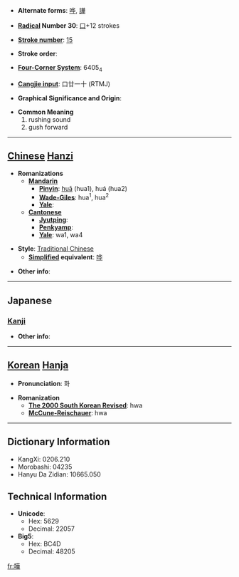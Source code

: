 * '''Alternate forms''': [[哗]], [[譁]]

* '''[[Wiktionary:Chinese radical index| Radical]] Number 30''': [[Wiktionary:Chinese radical index 口|口]]+12 strokes

* '''[[Wiktionary:Chinese total strokes index|Stroke number]]''': [[Wiktionary:Chinese total strokes index 15|15]]

* '''Stroke order''': 

* '''[[Wiktionary:Chinese four corner index|Four-Corner System]]''': 6405<sub>4</sub>

* '''[[Wiktionary:Chinese Cangjie index|Cangjie input]]''': 口廿一十 (RTMJ)

* '''Graphical Significance and Origin''': 

* '''Common Meaning'''
*#rushing sound
*# gush forward


----

== [[Chinese]] [[Hanzi]] ==

* '''Romanizations'''
** '''[[Mandarin]]'''
*** '''[[Pinyin]]''': [[huā]] (hua1), huá (hua2)
*** '''[[Wade-Giles]]''': hua<sup>1</sup>, hua<sup>2</sup>
*** '''[[Yale]]''': 
** '''[[Cantonese]]'''
*** '''[[Jyutping]]''':
*** '''[[Penkyamp]]''': 
*** '''[[Yale]]''': wa1, wa4

* '''Style''': [[Traditional Chinese]] 
** '''[[Simplified Chinese|Simplified]] equivalent''': [[哗]]

* '''Other info''': 

----

==Japanese==
===[[Kanji]]===
{{kanji|on readings=[[か]] (ka), [[け]] (ke)|kun readings=[[かまびすし]] (kamabisushi), [[やかましい]] (yakamashii)}}

* '''Other info''':  

----

== [[Korean]] [[Hanja]] ==

* '''Pronunciation''': 화

* '''Romanization'''
** '''[[The 2000 South Korean Revised Romanization|The 2000 South Korean Revised]]''': hwa
** '''[[McCune-Reischauer]]''': hwa

----

== Dictionary Information ==

* KangXi: 0206.210
* Morobashi: 04235
* Hanyu Da Zidian: 10665.050

== Technical Information ==

* '''Unicode''':
** Hex: 5629
** Decimal: 22057
* '''Big5''':
** Hex: BC4D
** Decimal: 48205

[[fr:嘩]]